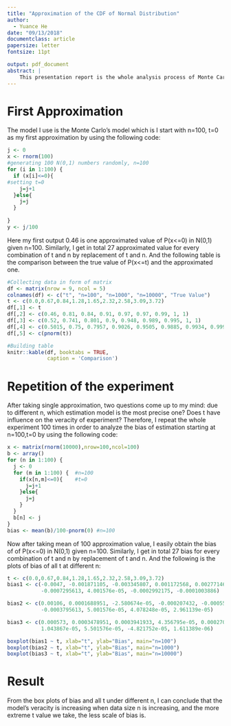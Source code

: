 ```yaml
---
title: "Approximation of the CDF of Normal Distribution"
author:
  - Yuance He
date: "09/13/2018"
documentclass: article
papersize: letter
fontsize: 11pt

output: pdf_document
abstract: |
    This presentation report is the whole analysis process of Monte Carlo method         approximation of normal distribution, which contains comparison table and bias plots so that we can test the veracity of estimation.
---
```



# First Approximation {#sec:appro}

The model I use is the Monte Carlo's model which is
\begin{align}
    \widehat \Psi(t)=\frac{1}{n}\sum_{i=1}^n I(X_i \leq t),
\end{align} 
I start with n=100, t=0 as my first approximation by using the following code:


```r
j <- 0
x <- rnorm(100)
#generating 100 N(0,1) numbers randomly, n=100
for (i in 1:100) {
  if (x[i]<=0){
#setting t=0
    j=j+1
  }else{
    j=j
  }
  
}
y <- j/100

```



Here my first output 0.46 is one approximated value of P(x<=0) in N(0,1) given n=100. Similarly, I get in total 27 approximated value for every combination of t and n by replacement of t and n. And the following table is the comparison between the true value of P(x<=t) and the approximated one.



```r
#Collecting data in form of matrix
df <- matrix(nrow = 9, ncol = 5)
colnames(df) <- c("t", "n=100", "n=1000", "n=10000", "True Value")
t <- c(0.0,0.67,0.84,1.28,1.65,2.32,2.58,3.09,3.72)
df[,1] <- t
df[,2] <- c(0.46, 0.81, 0.84, 0.91, 0.97, 0.97, 0.99, 1, 1)
df[,3] <- c(0.52, 0.741, 0.801, 0.9, 0.948, 0.989, 0.995, 1, 1)
df[,4] <- c(0.5015, 0.75, 0.7957, 0.9026, 0.9505, 0.9885, 0.9934, 0.9995, 1)
df[,5] <- c(pnorm(t))

#Building table
knitr::kable(df, booktabs = TRUE,
             caption = 'Comparison')
```



# Repetition of the experiment {#sec:repet}

After taking single approximation, two questions come up to my mind: due to different n, which estimation model is the most precise one? Does t have influence on the veracity of experiment? Therefore, I repeat the whole experiment 100 times in order to analyze the bias of estimation starting at n=100,t=0 by using the following code:


```r
x <- matrix(rnorm(10000),nrow=100,ncol=100)
b <- array()
for (n in 1:100) {
  j <- 0
  for (m in 1:100) {  #n=100
    if(x[n,m]<=0){    #t=0
      j=j+1
    }else{
      j=j
    }
  }
  b[n] <- j
}
bias <- mean(b)/100-pnorm(0) #n=100
```


Now after taking mean of 100 approximation value, I easily obtain the bias of of P(x<=0) in N(0,1) given n=100. Similarly, I get in total 27 bias for every combination of t and n by replacement of t and n. And the following is the plots of bias of all t at different n:


```r
t <- c(0.0,0.67,0.84,1.28,1.65,2.32,2.58,3.09,3.72)
bias1 <- c(-0.0047, -0.001871105, -0.003345807, 0.001172568, 0.002771468, 
           -0.0007295613, 4.001576e-05, -0.0002992175, -0.0001003886)

bias2 <- c(0.00106, 0.0001688951, -2.580674e-05, -0.000207432, -0.000558532, 
           -0.0003795613, 5.001576e-05, 4.078248e-05, 2.961139e-05)

bias3 <- c(0.000573, 0.0003478951, 0.0003941933, 4.356795e-05, 0.000270468, 
           1.043867e-05, 5.501576e-05, -4.821752e-05, 1.611389e-06)

boxplot(bias1 ~ t, xlab="t", ylab="Bias", main="n=100")
boxplot(bias2 ~ t, xlab="t", ylab="Bias", main="n=1000")
boxplot(bias3 ~ t, xlab="t", ylab="Bias", main="n=10000")
```


# Result


From the box plots of bias and all t under different n, I can conclude that the model's veracity is increasing when data size n is increasing, and the more extreme t value we take, the less scale of bias is.

